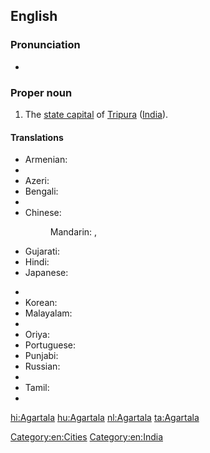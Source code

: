 ==English==
{{wikipedia}}

===Pronunciation===
* {{IPA|/əˈgərtələ/|lang=en}}

===Proper noun===
{{en-proper noun}}

# The [[state capital]] of [[Tripura]] ([[India]]).

====Translations====
{{trans-top|capital of Tripura, India}}
* Armenian: {{t|hy|Ագարտալա|tr=Agartala}}
* {{trreq|as}}
* Azeri: {{t|az|Aqartala}}
* Bengali: {{t|bn|আগরতলা|tr=Agortôla|sc=Beng}}
* {{trreq|hne}}
* Chinese:
*: Mandarin: {{t|cmn|阿加爾塔拉|sc=Hani}}, {{t+|cmn|阿加尔塔拉|tr=Ājiā'ěrtǎlā|sc=Hani}}
* Gujarati: {{t|gu|અગરતલા|sc=Gujr}}
* Hindi: {{t+|hi|अगरतला|tr=Agartalā}}
* Japanese: {{t|ja|アガルタラ|tr=Agarutara}}
{{trans-mid}}
* {{trreq|kn}}
* Korean: {{t|ko|아가르탈라|sc=Kore}}
* Malayalam: {{t|ml|അഗർത്തല|sc=Mlym}}
* {{trreq|mr}}
* Oriya: {{t|or|ଅଗରତାଲା|sc=Orya}}
* Portuguese: {{t|pt|Agartala|f}}
* Punjabi: {{t|pa|ਅਗਰਤਲਾ|m|tr=Agartalā|sc=Guru}}
* Russian: {{t|ru|Агартала|f|tr=Agartala}}
* {{trreq|sat}}
* Tamil: {{t|ta|அகர்தலா|sc=Taml}}
* {{trreq|te}}
{{trans-bottom}}

[[Category:en:Cities]]
[[Category:en:India]]

[[hi:Agartala]]
[[hu:Agartala]]
[[nl:Agartala]]
[[ta:Agartala]]